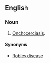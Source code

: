 ==English==
{{wikipedia|Onchocerciasis}}

===Noun===
{{en-noun|-}}

# [[onchocerciasis|Onchocerciasis]].

====Synonyms====
* [[Robles disease]]